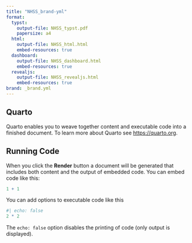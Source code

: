 ---
title: "NHSS_brand-yml"
format: 
  typst:
    output-file: NHSS_typst.pdf
    papersize: a4
  html:
    output-file: NHSS_html.html
    embed-resources: true
  dashboard:
    output-file: NHSS_dashboard.html
    embed-resources: true
  revealjs:
    output-file: NHSS_revealjs.html
    embed-resources: true
brand: _brand.yml
---

## Quarto

Quarto enables you to weave together content and executable code into a finished document. To learn more about Quarto see <https://quarto.org>.

## Running Code

When you click the **Render** button a document will be generated that includes both content and the output of embedded code. You can embed code like this:

```{r}
1 + 1
```

You can add options to executable code like this 

```{r}
#| echo: false
2 * 2
```

The `echo: false` option disables the printing of code (only output is displayed).

